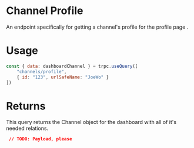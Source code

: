 # Channel Profile

An endpoint specifically for getting a channel's profile for the profile page .

# Usage

```js
const { data: dashboardChannel } = trpc.useQuery([
	"channels/profile",
	{ id: "123", urlSafeName: "JoeWo" }
])
```

# Returns

This query returns the Channel object for the dashboard with all of it's needed relations.

```json
 // TODO: Payload, please
```
